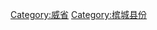 {{Commons category|Central Seberang Perai}}
{{Catmore}}

[[Category:威省|Category:威省]]
[[Category:槟城县份|Category:槟城县份]]
